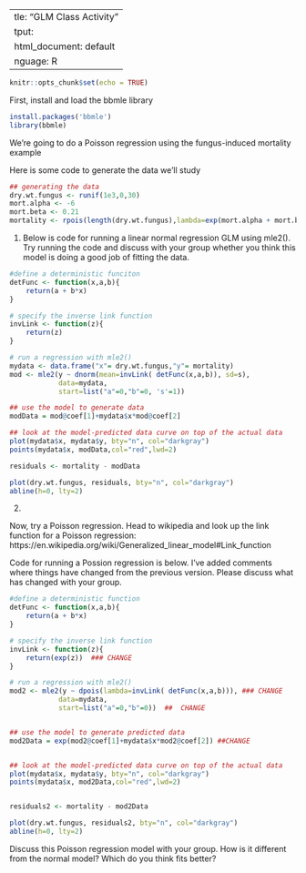  ---
title: "GLM Class Activity"
output:
  html_document: default
language: R
---

```r
knitr::opts_chunk$set(echo = TRUE)
```
 
 First, install and load the bbmle library
```r
install.packages('bbmle')
library(bbmle)
```
 
 We're going to do a Poisson regression using the fungus-induced mortality example
 
 Here is some code to generate the data we'll study
```r
## generating the data 
dry.wt.fungus <- runif(1e3,0,30)
mort.alpha <- -6
mort.beta <- 0.21
mortality <- rpois(length(dry.wt.fungus),lambda=exp(mort.alpha + mort.beta*dry.wt.fungus))

```

1)
Below is code for running a linear normal regression GLM using mle2(). Try running the code and discuss with your group whether you think this model is doing a good job of fitting the data.
 
```r

#define a deterministic funciton
detFunc <- function(x,a,b){
    return(a + b*x)
}

# specify the inverse link function
invLink <- function(z){
    return(z)
}

# run a regression with mle2()
mydata <- data.frame("x"= dry.wt.fungus,"y"= mortality)
mod <- mle2(y ~ dnorm(mean=invLink( detFunc(x,a,b)), sd=s),
            data=mydata,
            start=list("a"=0,"b"=0, 's'=1))

## use the model to generate data
modData = mod@coef[1]+mydata$x*mod@coef[2]

## look at the model-predicted data curve on top of the actual data
plot(mydata$x, mydata$y, bty="n", col="darkgray")
points(mydata$x, modData,col="red",lwd=2)

residuals <- mortality - modData

plot(dry.wt.fungus, residuals, bty="n", col="darkgray")
abline(h=0, lty=2)

```


2) 

Now, try a Poisson regression. Head to wikipedia and look up the link function for a Poisson regression: https://en.wikipedia.org/wiki/Generalized_linear_model#Link_function

Code for running a Possion regression is below. I've added comments where things have changed from the previous version. Please discuss what has changed with your group.

```r

#define a deterministic function
detFunc <- function(x,a,b){
    return(a + b*x)
}

# specify the inverse link function
invLink <- function(z){
    return(exp(z))  ### CHANGE 
}

# run a regression with mle2()
mod2 <- mle2(y ~ dpois(lambda=invLink( detFunc(x,a,b))), ### CHANGE 
            data=mydata,
            start=list("a"=0,"b"=0))  ##  CHANGE 


## use the model to generate predicted data
mod2Data = exp(mod2@coef[1]+mydata$x*mod2@coef[2]) ##CHANGE


## look at the model-predicted data curve on top of the actual data
plot(mydata$x, mydata$y, bty="n", col="darkgray")
points(mydata$x, mod2Data,col="red",lwd=2)


residuals2 <- mortality - mod2Data

plot(dry.wt.fungus, residuals2, bty="n", col="darkgray")
abline(h=0, lty=2)

```

Discuss this Poisson regression model with your group. How is it different from the normal model? Which do you think fits better?
\
\
